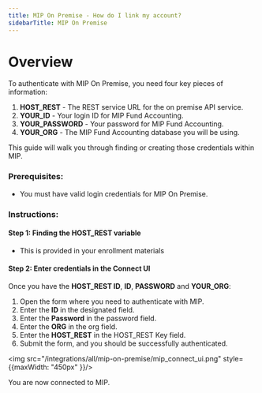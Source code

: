 ```yaml
---
title: MIP On Premise - How do I link my account?
sidebarTitle: MIP On Premise
---
```



# Overview

To authenticate with MIP On Premise, you need four key pieces of information:
1. **HOST_REST** - The REST service URL for the on premise API service.
2. **YOUR_ID** - Your login ID for MIP Fund Accounting.
3. **YOUR_PASSWORD** - Your password for MIP Fund Accounting.
4. **YOUR_ORG** - The MIP Fund Accounting database you will be using.


This guide will walk you through finding or creating those credentials within MIP.

### Prerequisites:

- You must have valid login credentials for MIP On Premise.

### Instructions:

#### Step 1: Finding the HOST_REST variable
- This is provided in your enrollment materials

#### Step 2: Enter credentials in the Connect UI

Once you have the **HOST_REST ID**, **ID**, **PASSWORD** and **YOUR_ORG**:
1. Open the form where you need to authenticate with MIP.
2. Enter the **ID** in the designated field.
3. Enter the **Password** in the password field.
4. Enter the **ORG** in the org field.
5. Enter the **HOST_REST** in the HOST_REST Key field.
6. Submit the form, and you should be successfully authenticated.

<img src="/integrations/all/mip-on-premise/mip_connect_ui.png" style={{maxWidth: "450px" }}/>

You are now connected to MIP.
